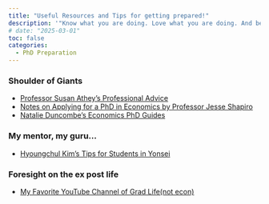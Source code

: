 ```yaml
---
title: "Useful Resources and Tips for getting prepared!"
description: '"Know what you are doing. Love what you are doing. And believe in what you are doing." — Will Rogers'
# date: "2025-03-01"
toc: false
categories:
  - PhD Preparation
---
```



### Shoulder of Giants
- [Professor Susan Athey's Professional Advice](https://gsb-faculty.stanford.edu/susan-athey/professional-advice/)
- [Notes on Applying for a PhD in Economics by Professor Jesse Shapiro](https://scholar.harvard.edu/files/shapiro/files/phdnotes.pdf)
- [Natalie Duncombe's Economics PhD Guides](https://natalieduncombe.com/resources/)


### My mentor, my guru...
- [Hyoungchul Kim's Tips for Students in Yonsei](https://hchulkim.github.io/posts/admission-econ/)

### Foresight on the ex post life
- [My Favorite YouTube Channel of Grad Life(not econ)](https://www.youtube.com/@LeeJennK)